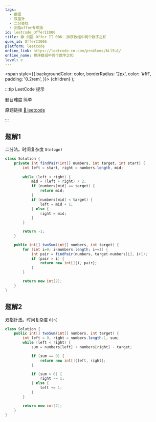 ```yaml
---
tags:
  - 数组
  - 双指针
  - 二分查找
  - 剑指offer专项版
id: leetcode_OfferII006
title: 🟢 剑指 Offer II 006. 排序数组中两个数字之和
ques_id: OfferII006
platform: leetcode
online_link: https://leetcode-cn.com/problems/kLl5u1/
online_name: 排序数组中两个数字之和
level: e
---
```


  <span
    style={{
      backgroundColor: color,
      borderRadius: '2px',
      color: '#fff',
      padding: '0.2rem',
    }}>
    {children}
  </span>
);

:::tip LeetCode 提示

题目难度 <Highlight color="#00b8a3">简单</Highlight>

原题链接 [🔗 leetcode](https://leetcode-cn.com/problems/kLl5u1/)

:::

## 题解1

二分法。时间复杂度 ``O(nlogn)``

```java
class Solution {
    private int findPair(int[] numbers, int target, int start) {
        int left = start, right = numbers.length, mid;
        
        while (left < right) {
            mid = (left + right) / 2;
            if (numbers[mid] == target) {
                return mid;
            }
            if (numbers[mid] < target) {
                left = mid + 1;
            } else {
                right = mid;
            }
        }

        return -1;
    }

    public int[] twoSum(int[] numbers, int target) {
        for (int i=0; i<numbers.length; i+=1) {
            int pair = findPair(numbers, target-numbers[i], i+1);
            if (pair > i) {
                return new int[]{i, pair};
            }
        }

        return new int[2];
    }
}
```

## 题解2

双指针法。时间复杂度 ``O(n)``

```java
class Solution {
    public int[] twoSum(int[] numbers, int target) {
        int left = 0, right = numbers.length-1, sum;
        while (left < right) {
            sum = numbers[left] + numbers[right] - target;

            if (sum == 0) {
                return new int[]{left, right};
            }

            if (sum > 0) {
                right -= 1;
            } else {
                left += 1;
            }
        }

        return new int[2];
    }
}
```
